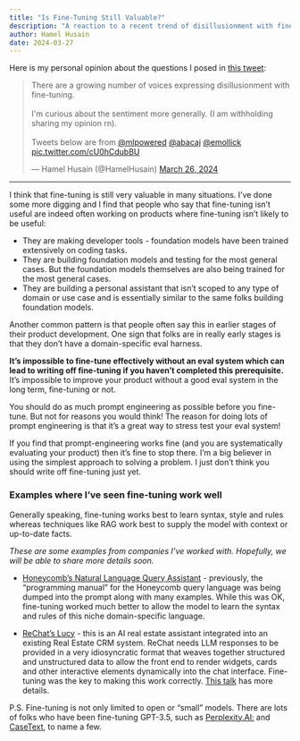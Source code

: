```yaml
---
title: "Is Fine-Tuning Still Valuable?"
description: "A reaction to a recent trend of disillusionment with fine-tuning."
author: Hamel Husain
date: 2024-03-27
---
```


Here is my personal opinion about the questions I posed in [this tweet](https://x.com/HamelHusain/status/1772426234032541962?s=20):


<blockquote class="twitter-tweet"><p lang="en" dir="ltr">There are a growing number of voices expressing disillusionment with fine-tuning. <br><br>I&#39;m curious about the sentiment more generally. (I am withholding sharing my opinion rn). <br><br>Tweets below are from <a href="https://twitter.com/mlpowered?ref_src=twsrc%5Etfw">@mlpowered</a> <a href="https://twitter.com/abacaj?ref_src=twsrc%5Etfw">@abacaj</a> <a href="https://twitter.com/emollick?ref_src=twsrc%5Etfw">@emollick</a> <a href="https://t.co/cU0hCdubBU">pic.twitter.com/cU0hCdubBU</a></p>&mdash; Hamel Husain (@HamelHusain) <a href="https://twitter.com/HamelHusain/status/1772426234032541962?ref_src=twsrc%5Etfw">March 26, 2024</a></blockquote> <script async src="https://platform.twitter.com/widgets.js" charset="utf-8"></script>

---

I think that fine-tuning is still very valuable in many situations.  I’ve done some more digging and I find that people who say that fine-tuning isn't useful  are indeed often working on products where fine-tuning isn't likely to be useful:

- They are making developer tools - foundation models have been trained extensively on coding tasks.
- They are building foundation models and testing for the most general cases.  But the foundation models themselves are also being trained for the most general cases.
- They are building a personal assistant that isn’t scoped to any type of domain or use case and is essentially similar to the same folks building foundation models.

Another common pattern is that people often say this in earlier stages of their product development. One sign that folks are in really early stages is that they don’t have a domain-specific eval harness.

**It’s impossible to fine-tune effectively without an eval system which can lead to writing off fine-tuning if you haven't completed this prerequisite.**  It's impossible to improve your product without a good eval system in the long term, fine-tuning or not.

You should do as much prompt engineering as possible before you fine-tune.  But not for reasons you would think!  The reason for doing lots of prompt engineering is that it's a great way to stress test your eval system! 

If you find that prompt-engineering works fine (and you are systematically evaluating your product) then it's fine to stop there.  I'm a big believer in using the simplest approach to solving a problem.  I just don't think you should write off fine-tuning just yet.

### Examples where I've seen fine-tuning work well

Generally speaking, fine-tuning works best to learn syntax, style and rules whereas techniques like RAG work best to supply the model with context or up-to-date facts.  

_These are some examples from companies I've worked with.  Hopefully, we will be able to share more details soon._

- [Honeycomb's Natural Language Query Assistant](https://www.honeycomb.io/blog/introducing-query-assistant) - previously, the "programming manual" for the Honeycomb query language was being dumped into the prompt along with many examples. While this was OK, fine-tuning worked much better to allow the model to learn the syntax and rules of this niche domain-specific language. 

- [ReChat's Lucy](https://www.youtube.com/watch?v=B_DMMlDuJB0) - this is an AI real estate assistant integrated into an existing Real Estate CRM system.  ReChat needs LLM responses to be provided in a very idiosyncratic format that weaves together structured and unstructured data to allow the front end to render widgets, cards and other interactive elements dynamically into the chat interface.  Fine-tuning was the key to making this work correctly.  [This talk](https://www.youtube.com/watch?v=B_DMMlDuJB0) has more details.

P.S. Fine-tuning is not only limited to open or "small" models. There are lots of folks who have been fine-tuning GPT-3.5, such as  [Perplexity.AI:](https://x.com/perplexity_ai/status/1695102998463009254?s=20) and [CaseText](https://casetext.com/blog/cocounsel-harnesses-gpt-4s-power-to-deliver-results-that-legal-professionals-can-rely-on/), to name a few.